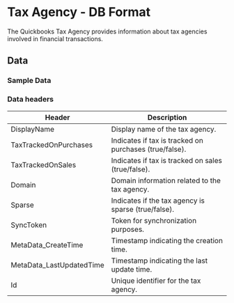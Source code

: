 #  Tax Agency - DB Format

The Quickbooks Tax Agency provides information about tax agencies involved in financial transactions.

<AddJob
  template="gsheet_quickbooks_db_tax_agency"
/>


## Data

### Sample Data

<Gsheet
  src="https://docs.google.com/spreadsheets/d/1KWa16ZCTRUdIF7LXFQzgCaBXEze4fpGWaV77tc8Q_Y8/edit#gid=1282251901"
/>


### Data headers

| Header | Description |
|-----------------------------|---------------------------------------------------|
| DisplayName                 | Display name of the tax agency.                    |
| TaxTrackedOnPurchases       | Indicates if tax is tracked on purchases (true/false).|
| TaxTrackedOnSales           | Indicates if tax is tracked on sales (true/false).    |
| Domain                      | Domain information related to the tax agency.     |
| Sparse                      | Indicates if the tax agency is sparse (true/false).|
| SyncToken                   | Token for synchronization purposes.                |
| MetaData_CreateTime         | Timestamp indicating the creation time.           |
| MetaData_LastUpdatedTime    | Timestamp indicating the last update time.        |
| Id                          | Unique identifier for the tax agency.              |



<!---
## Others

### Similar jobs

Similar sort of data can be achieved by using get accounting transaction job and filtering it by invoice type. 

### Reports that use this job

Here are some of the report templates that use this job: 
-->